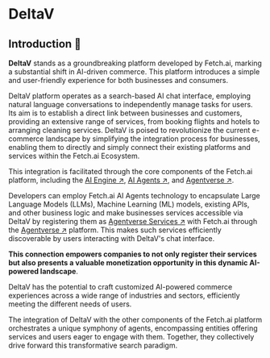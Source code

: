 # DeltaV

## Introduction 🚀

**DeltaV** stands as a groundbreaking platform developed by Fetch.ai, marking a substantial shift in AI-driven commerce. This platform introduces a simple and user-friendly experience for both businesses and consumers.

DeltaV platform operates as a search-based AI chat interface, employing natural language conversations to independently manage tasks for users. Its aim is to establish a direct link between businesses and customers, providing an extensive range of services, from booking flights and hotels to arranging cleaning services. DeltaV is poised to revolutionize the current e-commerce landscape by simplifying the integration process for businesses, enabling them to directly and simply connect their existing platforms and services within the Fetch.ai Ecosystem.

This integration is facilitated through the core components of the Fetch.ai platform, including the [AI Engine ↗️](/concepts/ai-engine/ai-engine-intro), [AI Agents ↗️](/concepts/agents/agents), and [Agentverse ↗️](/concepts/agent-services/agentverse-intro).

Developers can employ Fetch.ai AI Agents technology to encapsulate Large Language Models (LLMs), Machine Learning (ML) models, existing APIs, and other business logic and make businesses services accessible via DeltaV by registering them as [Agentverse Services ↗️](/guides/agentverse/registering-agent-services) with Fetch.ai through the [Agentverse ↗️](https://agentverse.ai/) platform. This makes such services efficiently discoverable by users interacting with DeltaV's chat interface.

**This connection empowers companies to not only register their services but also presents a valuable monetization opportunity in this dynamic AI-powered landscape**.

DeltaV has the potential to craft customized AI-powered commerce experiences across a wide range of industries and sectors, efficiently meeting the different needs of users.

The integration of DeltaV with the other components of the Fetch.ai platform orchestrates a unique symphony of agents, encompassing entities offering services and users eager to engage with them. Together, they collectively drive forward this transformative search paradigm.
